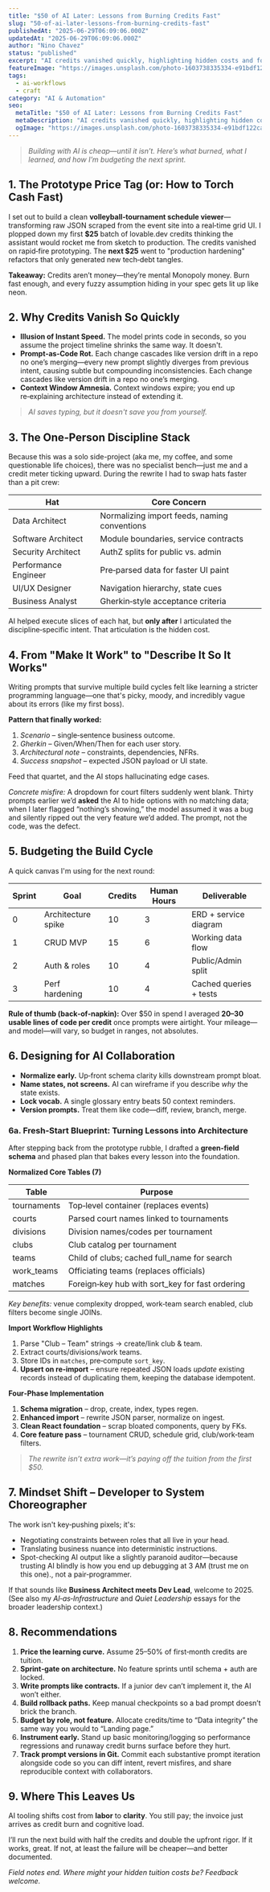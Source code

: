 ```yaml
---
title: "$50 of AI Later: Lessons from Burning Credits Fast"
slug: "50-of-ai-later-lessons-from-burning-credits-fast"
publishedAt: "2025-06-29T06:09:06.000Z"
updatedAt: "2025-06-29T06:09:06.000Z"
author: "Nino Chavez"
status: "published"
excerpt: "AI credits vanished quickly, highlighting hidden costs and forcing clarity into my development process. Here's how a $50 investment turned into a practical blueprint for smarter AI‑assisted builds."
featureImage: "https://images.unsplash.com/photo-1603738335334-e91bdf122ca5?crop=entropy&cs=tinysrgb&fit=max&fm=jpg&ixid=M3wxMTc3M3wwfDF8c2VhcmNofDEyfHxidXJuJTIwbW9uZXl8ZW58MHx8fHwxNzUxMTc3MTEyfDA&ixlib=rb-4.1.0&q=80&w=2000"
tags:
  - ai-workflows
  - craft
category: "AI & Automation"
seo:
  metaTitle: "$50 of AI Later: Lessons from Burning Credits Fast"
  metaDescription: "AI credits vanished quickly, highlighting hidden costs and forcing clarity into my development process. Here's how a $50 investment turned into a practical blueprint for smarter AI‑assisted builds."
  ogImage: "https://images.unsplash.com/photo-1603738335334-e91bdf122ca5?crop=entropy&cs=tinysrgb&fit=max&fm=jpg&ixid=M3wxMTc3M3wwfDF8c2VhcmNofDEyfHxidXJuJTIwbW9uZXl8ZW58MHx8fHwxNzUxMTc3MTEyfDA&ixlib=rb-4.1.0&q=80&w=2000"
---
```

> *Building with AI is cheap—until it isn’t. Here’s what burned, what I learned, and how I’m budgeting the next sprint.*

## 1. The Prototype Price Tag (or: How to Torch Cash Fast)

I set out to build a clean **volleyball‑tournament schedule viewer**—transforming raw JSON scraped from the event site into a real‑time grid UI. I plopped down my first **$25** batch of lovable.dev credits thinking the assistant would rocket me from sketch to production. The credits vanished on rapid‑fire prototyping. The **next $25** went to "production hardening" refactors that only generated new tech‑debt tangles.

**Takeaway:** Credits aren’t money—they’re mental Monopoly money. Burn fast enough, and every fuzzy assumption hiding in your spec gets lit up like neon.

## 2. Why Credits Vanish So Quickly

- **Illusion of Instant Speed.** The model prints code in seconds, so you assume the project timeline shrinks the same way. It doesn't.
- **Prompt‑as‑Code Rot.** Each change cascades like version drift in a repo no one’s merging—every new prompt slightly diverges from previous intent, causing subtle but compounding inconsistencies. Each change cascades like version drift in a repo no one’s merging.
- **Context Window Amnesia.** Context windows expire; you end up re‑explaining architecture instead of extending it.

> *AI saves typing, but it doesn't save you from yourself.*

## 3. The One‑Person Discipline Stack

Because this was a solo side-project (aka me, my coffee, and some questionable life choices), there was no specialist bench—just me and a credit meter ticking upward. During the rewrite I had to swap hats faster than a pit crew:

| Hat | Core Concern |
| --- | --- |
| Data Architect | Normalizing import feeds, naming conventions |
| Software Architect | Module boundaries, service contracts |
| Security Architect | AuthZ splits for public vs. admin |
| Performance Engineer | Pre‑parsed data for faster UI paint |
| UI/UX Designer | Navigation hierarchy, state cues |
| Business Analyst | Gherkin‑style acceptance criteria |

AI helped execute slices of each hat, but **only after** I articulated the discipline‑specific intent. That articulation is the hidden cost.

## 4. From "Make It Work" to "Describe It So It Works"

Writing prompts that survive multiple build cycles felt like learning a stricter programming language—one that's picky, moody, and incredibly vague about its errors (like my first boss).

**Pattern that finally worked:**

1. *Scenario* – single‑sentence business outcome.
2. *Gherkin* – Given/When/Then for each user story.
3. *Architectural note* – constraints, dependencies, NFRs.
4. *Success snapshot* – expected JSON payload or UI state.

Feed that quartet, and the AI stops hallucinating edge cases.

*Concrete misfire:* A dropdown for court filters suddenly went blank. Thirty prompts earlier we’d **asked** the AI to hide options with no matching data; when I later flagged “nothing’s showing,” the model assumed it was a bug and silently ripped out the very feature we’d added. The prompt, not the code, was the defect.

## 5. Budgeting the Build Cycle

A quick canvas I'm using for the next round:

| Sprint | Goal | Credits | Human Hours | Deliverable |
| --- | --- | --- | --- | --- |
| 0 | Architecture spike | 10 | 3 | ERD + service diagram |
| 1 | CRUD MVP | 15 | 6 | Working data flow |
| 2 | Auth & roles | 10 | 4 | Public/Admin split |
| 3 | Perf hardening | 10 | 4 | Cached queries + tests |

**Rule of thumb (back‑of‑napkin):** Over $50 in spend I averaged **20–30 usable lines of code per credit** once prompts were airtight. Your mileage—and model—will vary, so budget in ranges, not absolutes.

## 6. Designing for AI Collaboration

- **Normalize early.** Up‑front schema clarity kills downstream prompt bloat.
- **Name states, not screens.** AI can wireframe if you describe *why* the state exists.
- **Lock vocab.** A single glossary entry beats 50 context reminders.
- **Version prompts.** Treat them like code—diff, review, branch, merge.

### 6a. Fresh‑Start Blueprint: Turning Lessons into Architecture

After stepping back from the prototype rubble, I drafted a **green‑field schema** and phased plan that bakes every lesson into the foundation.

**Normalized Core Tables (7)**

| Table | Purpose |
| --- | --- |
| tournaments | Top‑level container (replaces events) |
| courts | Parsed court names linked to tournaments |
| divisions | Division names/codes per tournament |
| clubs | Club catalog per tournament |
| teams | Child of clubs; cached full_name for search |
| work_teams | Officiating teams (replaces officials) |
| matches | Foreign‑key hub with sort_key for fast ordering |

*Key benefits:* venue complexity dropped, work‑team search enabled, club filters become single JOINs.

**Import Workflow Highlights**

1. Parse "Club – Team" strings → create/link club & team.
2. Extract courts/divisions/work teams.
3. Store IDs in `matches`, pre‑compute `sort_key`.
4. **Upsert on re‑import** – ensure repeated JSON loads *update* existing records instead of duplicating them, keeping the database idempotent.

**Four‑Phase Implementation**

1. **Schema migration** – drop, create, index, types regen.
2. **Enhanced import** – rewrite JSON parser, normalize on ingest.
3. **Clean React foundation** – scrap bloated components, query by FKs.
4. **Core feature pass** – tournament CRUD, schedule grid, club/work‑team filters.

> *The rewrite isn’t extra work—it’s paying off the tuition from the first $50.*

## 7. Mindset Shift – Developer to System Choreographer

The work isn't key‑pushing pixels; it's:

- Negotiating constraints between roles that all live in your head.
- Translating business nuance into deterministic instructions.
- Spot-checking AI output like a slightly paranoid auditor—because trusting AI blindly is how you end up debugging at 3 AM (trust me on this one)., not a pair‑programmer.

If that sounds like **Business Architect meets Dev Lead**, welcome to 2025. (See also my *AI‑as‑Infrastructure* and *Quiet Leadership* essays for the broader leadership context.)

## 8. Recommendations

1. **Price the learning curve.** Assume 25–50% of first‑month credits are tuition.
2. **Sprint‑gate on architecture.** No feature sprints until schema + auth are locked.
3. **Write prompts like contracts.** If a junior dev can’t implement it, the AI won’t either.
4. **Build rollback paths.** Keep manual checkpoints so a bad prompt doesn’t brick the branch.
5. **Budget by role, not feature.** Allocate credits/time to “Data integrity” the same way you would to “Landing page.”
6. **Instrument early.** Stand up basic monitoring/logging so performance regressions and runaway credit burns surface before they hurt.
7. **Track prompt versions in Git.** Commit each substantive prompt iteration alongside code so you can diff intent, revert misfires, and share reproducible context with collaborators.

## 9. Where This Leaves Us

AI tooling shifts cost from **labor** to **clarity**. You still pay; the invoice just arrives as credit burn and cognitive load.

I’ll run the next build with half the credits and double the upfront rigor. If it works, great. If not, at least the failure will be cheaper—and better documented.

*Field notes end. Where might your hidden tuition costs be? Feedback welcome.*

